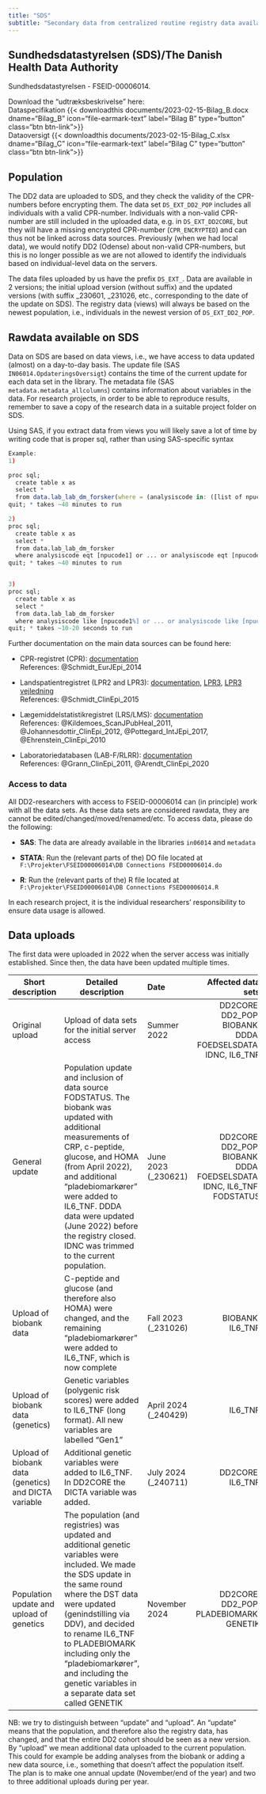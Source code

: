 ```yaml
---
title: "SDS"
subtitle: "Secondary data from centralized routine registry data available on remote research server"
---
```


## Sundhedsdatastyrelsen (SDS)/The Danish Health Data Authority

Sundhedsdatastyrelsen - FSEID-00006014.

Download the "udtræksbeskrivelse" here:\
Dataspecifikation {{< downloadthis documents/2023-02-15-Bilag_B.docx dname="Bilag_B" icon="file-earmark-text" label="Bilag B" type="button" class="btn btn-link">}}\
Dataoversigt {{< downloadthis documents/2023-02-15-Bilag_C.xlsx dname="Bilag_C" icon="file-earmark-text" label="Bilag C" type="button" class="btn btn-link">}}

<!-- jeg har snakket med Lars, og han siger jeg gerne må lægge udtræksbeskrivelserne op.  -->

## Population

The DD2 data are uploaded to SDS, and they check the validity of the CPR-numbers before encrypting them. The data set `DS_EXT_DD2_POP` includes all individuals with a valid CPR-number. Individuals with a non-valid CPR-number are still included in the uploaded data, e.g. in `DS_EXT_DD2CORE`, but they will have a missing encrypted CPR-number (`CPR_ENCRYPTED`) and can thus not be linked across data sources. Previously (when we had local data), we would notify DD2 (Odense) about non-valid CPR-numbers, but this is no longer possible as we are not allowed to identify the individuals based on individual-level data on the servers.

The data files uploaded by us have the prefix `DS_EXT_`. Data are available in 2 versions; the initial upload version (without suffix) and the updated versions (with suffix \_230601, \_231026, etc., corresponding to the date of the update on SDS). The registry data (views) will always be based on the newest population, i.e., individuals in the newest version of `DS_EXT_DD2_POP`. <!-- We are planning to make a new structure where the library will only contain the current version of out own data plus the registry data based on the current version. Previous versions of our own data will be stored in a separate file and will be given a suffix when it is moved. -->

## Rawdata available on SDS

Data on SDS are based on data views, i.e., we have access to data updated (almost) on a day-to-day basis. The update file (SAS `IN06014.OpdateringsOversigt`) contains the time of the current update for each data set in the library. The metadata file (SAS `metadata.metadata_allcolumns`) contains information about variables in the data. For research projects, in order to be able to reproduce results, remember to save a copy of the research data in a suitable project folder on SDS.

<!-- Teams-besked fra Uffe (redigeret) -->

::: callout-note
Using SAS, if you extract data from views you will likely save a lot of time by writing code that is proper sql, rather than using SAS-specific syntax
:::

```r
Example:
1)

proc sql;
  create table x as
  select *
  from data.lab_lab_dm_forsker(where = (analysiscode in: ([list of npucodes])));
quit; * takes ~40 minutes to run

2)
proc sql;
  create table x as
  select *
  from data.lab_lab_dm_forsker
  where analysiscode eqt [npucode1] or ... or analysiscode eqt [npucodeN];
quit; * takes ~40 minutes to run


3)
proc sql;
  create table x as
  select *
  from data.lab_lab_dm_forsker
  where analysiscode like [npucode1%] or ... or analysiscode like [npucodeN%];
quit; * takes ~10-20 seconds to run
```

Further documentation on the main data sources can be found here:

-   CPR-registret (CPR): [documentation](https://sundhedsdatastyrelsen.dk/da/registre-og-services/om-de-nationale-sundhedsregistre/personoplysninger-og-sundhedsfaglig-beskaeftigelse/cpr-registeret)\
    References: @Schmidt_EurJEpi_2014

-   Landspatientregistret (LPR2 and LPR3): [documentation](https://sundhedsdatastyrelsen.dk/da/registre-og-services/om-de-nationale-sundhedsregistre/sygdomme-laegemidler-og-behandlinger/landspatientregisteret), [LPR3](https://sundhedsdatastyrelsen.dk/da/forskerservice/om-forskerservice/nyheder_forskerservice/helbredsforloeb_lpr3f070422), [LPR3 vejledning](https://sundhedsdatastyrelsen.dk/-/media/sds/filer/Forskerservice/Vejledning%20til%20LPR3_F)\
    References: @Schmidt_ClinEpi_2015

-   Lægemiddelstatistikregistret (LRS/LMS): [documentation](https://sundhedsdatastyrelsen.dk/da/registre-og-services/om-de-nationale-sundhedsregistre/sygdomme-laegemidler-og-behandlinger/laegemiddelstatistikregisteret)\
    References: @Kildemoes_ScanJPubHeal_2011, @Johannesdottir_ClinEpi_2012, @Pottegard_IntJEpi_2017, @Ehrenstein_ClinEpi_2010

-   Laboratoriedatabasen (LAB-F/RLRR): [documentation](https://sundhedsdatastyrelsen.dk/da/registre-og-services/om-de-nationale-sundhedsregistre/doedsaarsager-og-biologisk-materiale/laboratoriedatabasen)\
    References: @Grann_ClinEpi_2011, @Arendt_ClinEpi_2020

### Access to data

All DD2-researchers with access to FSEID-00006014 can (in principle) work with all the data sets. As these data sets are considered rawdata, they are cannot be edited/changed/moved/renamed/etc. To access data, please do the following:

-   **SAS**: The data are already available in the libraries `in06014` and `metadata`

-   **STATA**: Run the (relevant parts of the) DO file located at `F:\Projekter\FSEID00006014\DB Connections FSED00006014.do`

-   **R**: Run the (relevant parts of the) R file located at `F:\Projekter\FSEID00006014\DB Connections FSED00006014.R`

In each research project, it is the individual researchers' responsibility to ensure data usage is allowed.

## Data uploads

The first data were uploaded in 2022 when the server access was initially established. Since then, the data have been updated multiple times.

| Short description | Detailed description | Date | Affected data sets |
|-----------------|--------------------|:----------------|----------------:|
| Original upload | Upload of data sets for the initial server access | Summer 2022 | DD2CORE, DD2_POP, BIOBANK, DDDA, FOEDSELSDATA, IDNC, IL6_TNF |
| General update | Population update and inclusion of data source FODSTATUS. The biobank was updated with additional measurements of CRP, c-peptide, glucose, and HOMA (from April 2022), and additional "pladebiomarkører" were added to IL6_TNF. DDDA data were updated (June 2022) before the registry closed. IDNC was trimmed to the current population. | June 2023 (\_230621) | DD2CORE, DD2_POP, BIOBANK, DDDA, FOEDSELSDATA, IDNC, IL6_TNF, FODSTATUS |
| Upload of biobank data | C-peptide and glucose (and therefore also HOMA) were changed, and the remaining "pladebiomarkører" were added to IL6_TNF, which is now complete | Fall 2023 (\_231026) | BIOBANK, IL6_TNF |
| Upload of biobank data (genetics) | Genetic variables (polygenic risk scores) were added to IL6_TNF (long format). All new variables are labelled "Gen1" | April 2024 (\_240429) | IL6_TNF |
| Upload of biobank data (genetics) and DICTA variable | Additional genetic variables were added to IL6_TNF. In DD2CORE the DICTA variable was added. | July 2024 (\_240711) | DD2CORE, IL6_TNF |
| Population update and upload of genetics | The population (and registries) was updated and additional genetic variables were included. We made the SDS update in the same round where the DST data were updated (genindstilling via DDV), and decided to rename IL6_TNF to PLADEBIOMARK including only the "pladebiomarkører", and including the genetic variables in a separate data set called GENETIK | November 2024 | DD2CORE, DD2_POP, PLADEBIOMARK, GENETIK |

NB: we try to distinguish between "update" and "upload". An "update" means that the population, and therefore also the registry data, has changed, and that the entire DD2 cohort should be seen as a new version. By "upload" we mean additional data uploaded to the current population. This could for example be adding analyses from the biobank or adding a new data source, i.e., something that doesn't affect the population itself. The plan is to make one annual update (November/end of the year) and two to three additional uploads during per year.

<!-- ## Simple versions of data (macro) -->

<!-- mulig gennemgang af simple udtræk + macroer -->
